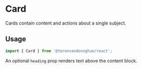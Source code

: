 

<Meta of={CardStories} />

# Card

Cards contain content and actions about a single subject.

## Usage

```javascript
import { Card } from '@terenceodonoghue/react';
```

An optional `heading` prop renders text above the content block.

<Canvas of={CardStories.Usage} />
